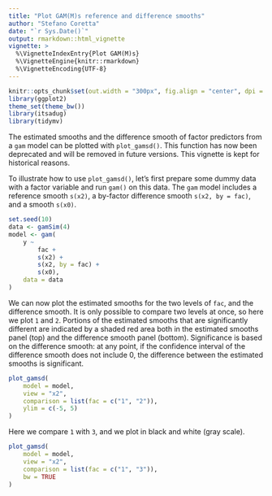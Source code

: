 ```yaml
---
title: "Plot GAM(M)s reference and difference smooths"
author: "Stefano Coretta"
date: "`r Sys.Date()`"
output: rmarkdown::html_vignette
vignette: >
  %\VignetteIndexEntry{Plot GAM(M)s}
  %\VignetteEngine{knitr::rmarkdown}
  %\VignetteEncoding{UTF-8}
---
```


```r
knitr::opts_chunk$set(out.width = "300px", fig.align = "center", dpi = 300)
library(ggplot2)
theme_set(theme_bw())
library(itsadug)
library(tidymv)
```

The estimated smooths and the difference smooth of factor predictors from a `gam` model can be plotted with `plot_gamsd()`.
This function has now been deprecated and will be removed in future versions.
This vignette is kept for historical reasons.

To illustrate how to use `plot_gamsd()`, let's first prepare some dummy data with a factor variable and run `gam()` on this data. The `gam` model includes a reference smooth `s(x2)`, a by-factor difference smooth `s(x2, by = fac)`, and a smooth `s(x0)`.

```r
set.seed(10)
data <- gamSim(4)
model <- gam(
    y ~
        fac +
        s(x2) +
        s(x2, by = fac) +
        s(x0),
    data = data
)
```

We can now plot the estimated smooths for the two levels of `fac`, and the difference smooth.
It is only possible to compare two levels at once, so here we plot `1` and `2`.
Portions of the estimated smooths that are significantly different are indicated by a shaded red area both in the estimated smooths panel (top) and the difference smooth panel (bottom).
Significance is based on the difference smooth: at any point, if the confidence interval of the difference smooth does not include 0, the difference between the estimated smooths is significant.

```r
plot_gamsd(
    model = model,
    view = "x2",
    comparison = list(fac = c("1", "2")),
    ylim = c(-5, 5)
)
```

Here we compare `1` with `3`, and we plot in black and white (gray scale).

```r
plot_gamsd(
    model = model,
    view = "x2",
    comparison = list(fac = c("1", "3")),
    bw = TRUE
)
```
